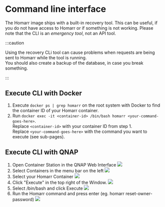 # Command line interface

The Homarr image ships with a built-in recovery tool. This can be useful, if you do not have access to Homarr or if something is not working.
Please note that the CLI is an *emergency tool*, not an API tool.

:::caution

Using the recovery CLi tool can cause problems when requests are being sent to Homarr while the tool is running. \
You should also create a backup of the database, in case you break something.

:::

## Execute CLI with Docker

1. Execute ``docker ps | grep homarr`` on the root system with Docker to find the container ID of your Homarr container.
2. Run ``docker exec -it <container-id> /bin/bash homarr <your-command-goes-here>``. \
Replace ``<container-id>`` with your container ID from step 1. \
Replace ``<your-command-goes-here>`` with the command you want to execute (see sub-pages).

## Execute CLI with QNAP

1. Open Container Station in the QNAP Web Interface ![](img/334116069-e7ec4726-3df7-4dc6-a3e0-b745e7eef17f.png)
2. Select Containers in the menu bar on the left ![](img/334116205-aa09ce40-0701-4f7d-b9f9-b431b9d207c5.png)
3. Select your Homarr Container ![](img/334116303-714b5e07-b9de-4ec0-a2bc-def7ee38750f.png)
4. Click "Execute" in the top right of the Window. ![](img/334116411-df1482f9-3aa9-4686-b77f-e0dca09e60b2.png)
5. Select /bin/bash and click Execute ![](img/334116518-e1ddb515-99c7-4159-81bf-76e889d1e808.png)
6. Run the Homarr command and press enter (eg. homarr reset-owner-password) ![](img/334116642-08c4f204-5cd0-4e4e-a785-0142e1b279ca.png)

